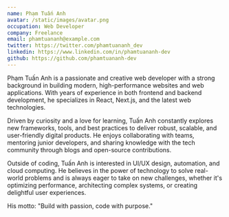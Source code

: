 ```yaml
---
name: Phạm Tuấn Anh
avatar: /static/images/avatar.png
occupation: Web Developer
company: Freelance
email: phamtuananh@example.com
twitter: https://twitter.com/phamtuananh_dev
linkedin: https://www.linkedin.com/in/phamtuananh-dev
github: https://github.com/phamtuananh-dev
---
```


Phạm Tuấn Anh is a passionate and creative web developer with a strong background in building modern, high-performance websites and web applications. With years of experience in both frontend and backend development, he specializes in React, Next.js, and the latest web technologies.

Driven by curiosity and a love for learning, Tuấn Anh constantly explores new frameworks, tools, and best practices to deliver robust, scalable, and user-friendly digital products. He enjoys collaborating with teams, mentoring junior developers, and sharing knowledge with the tech community through blogs and open-source contributions.

Outside of coding, Tuấn Anh is interested in UI/UX design, automation, and cloud computing. He believes in the power of technology to solve real-world problems and is always eager to take on new challenges, whether it's optimizing performance, architecting complex systems, or creating delightful user experiences.

His motto: "Build with passion, code with purpose."

